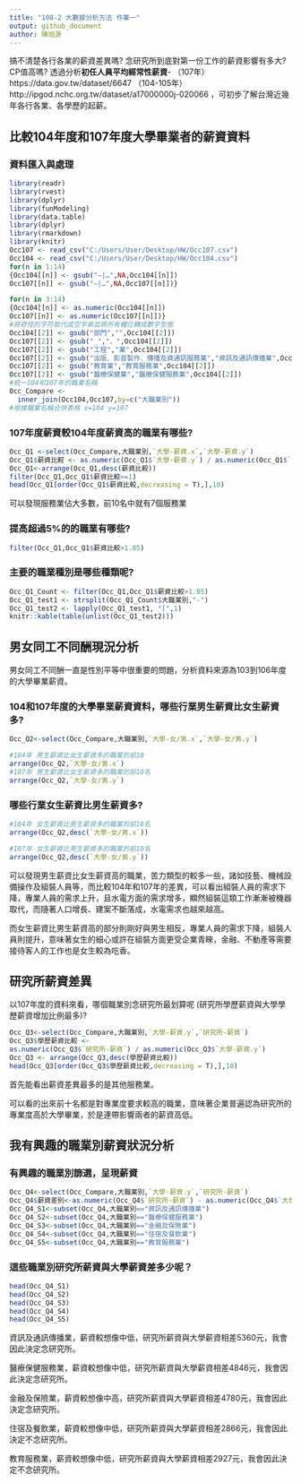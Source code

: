 ```yaml
---
title: "108-2 大數據分析方法 作業一"
output: github_document
author: 陳旭源
---
```


搞不清楚各行各業的薪資差異嗎? 念研究所到底對第一份工作的薪資影響有多大? CP值高嗎? 透過分析**初任人員平均經常性薪資**- （107年）https://data.gov.tw/dataset/6647 （104-105年）http://ipgod.nchc.org.tw/dataset/a17000000j-020066 ，可初步了解台灣近幾年各行各業、各學歷的起薪。

## 比較104年度和107年度大學畢業者的薪資資料

### 資料匯入與處理
```r
library(readr)
library(rvest)
library(dplyr)
library(funModeling)
library(data.table)
library(dplyr)
library(rmarkdown)
library(knitr)
Occ107 <- read_csv("C:/Users/User/Desktop/HW/Occ107.csv")
Occ104 <- read_csv("C:/Users/User/Desktop/HW/Occ104.csv")
for(n in 1:14)
{Occ104[[n]] <- gsub("—|…",NA,Occ104[[n]])
Occ107[[n]] <- gsub("—|…",NA,Occ107[[n]])}

for(n in 3:14)
{Occ104[[n]] <- as.numeric(Occ104[[n]])
Occ107[[n]] <- as.numeric(Occ107[[n]])}
#將奇怪的字符取代成空字串並將所有欄位轉成數字型態
Occ104[[2]] <- gsub("部門","",Occ104[[2]])
Occ107[[2]] <- gsub("_","、",Occ104[[2]])
Occ107[[2]] <- gsub("工程","業",Occ104[[2]])
Occ107[[2]] <- gsub("出版、影音製作、傳播及資通訊服務業","資訊及通訊傳播業",Occ104[[2]])
Occ107[[2]] <- gsub("教育業","教育服務業",Occ104[[2]])
Occ107[[2]] <- gsub("醫療保健業","醫療保健服務業",Occ104[[2]])
#統一104和107年的職業名稱
Occ_Compare <-
  inner_join(Occ104,Occ107,by=c("大職業別"))
#根據職業名稱合併表格 x=104 y=107
```

### 107年度薪資較104年度薪資高的職業有哪些? 
```r
Occ_Q1 <-select(Occ_Compare,大職業別,`大學-薪資.x`,`大學-薪資.y`)
Occ_Q1$薪資比較 <- as.numeric(Occ_Q1$`大學-薪資.y`) / as.numeric(Occ_Q1$`大學-薪資.x`)
Occ_Q1<-arrange(Occ_Q1,desc(薪資比較))
filter(Occ_Q1,Occ_Q1$薪資比較>=1)
head(Occ_Q1[order(Occ_Q1$薪資比較,decreasing = T),],10)
```
可以發現服務業佔大多數，前10名中就有7個服務業


### 提高超過5%的的職業有哪些? 
```r
filter(Occ_Q1,Occ_Q1$薪資比較>1.05)
```

### 主要的職業種別是哪些種類呢?
```r
Occ_Q1_Count <- filter(Occ_Q1,Occ_Q1$薪資比較>1.05)
Occ_Q1_test1 <- strsplit(Occ_Q1_Count$大職業別,"-")
Occ_Q1_test2 <- lapply(Occ_Q1_test1, "[",1)
knitr::kable(table(unlist(Occ_Q1_test2)))
```

## 男女同工不同酬現況分析

男女同工不同酬一直是性別平等中很重要的問題，分析資料來源為103到106年度的大學畢業薪資。

### 104和107年度的大學畢業薪資資料，哪些行業男生薪資比女生薪資多?
```r
Occ_Q2<-select(Occ_Compare,大職業別,`大學-女/男.x`,`大學-女/男.y`)

#104年 男生薪資比女生薪資多的職業的前10
arrange(Occ_Q2,`大學-女/男.x`)
#107年 男生薪資比女生薪資多的職業的前10名
arrange(Occ_Q2,`大學-女/男.y`)
```
### 哪些行業女生薪資比男生薪資多? 
```r
#104年 女生薪資比男生薪資多的職業的前10名
arrange(Occ_Q2,desc(`大學-女/男.x`))

#107年 女生薪資比男生薪資多的職業的前10名
arrange(Occ_Q2,desc(`大學-女/男.y`))
```

 可以發現男生薪資比女生薪資高的職業，苦力類型的較多一些，諸如技藝、機械設備操作及組裝人員等，而比較104年和107年的差異，可以看出組裝人員的需求下降，專業人員的需求上升，且水電方面的需求增多，顯然組裝這類工作漸漸被機器取代，而隨著人口增長、建案不斷落成，水電需求也越來越高。
 
 而女生薪資比男生薪資高的部分則剛好與男生相反，專業人員的需求下降，組裝人員則提升，意味著女生的細心或許在組裝方面更受企業青睞，金融、不動產等需要接待客人的工作也是女生較為吃香。



## 研究所薪資差異

以107年度的資料來看，哪個職業別念研究所最划算呢 (研究所學歷薪資與大學學歷薪資增加比例最多)?
 
```r
Occ_Q3<-select(Occ_Compare,大職業別,`大學-薪資.y`,`研究所-薪資`)
Occ_Q3$學歷薪資比較 <-
as.numeric(Occ_Q3$`研究所-薪資`) / as.numeric(Occ_Q3$`大學-薪資.y`)
Occ_Q3 <- arrange(Occ_Q3,desc(學歷薪資比較))
head(Occ_Q3[order(Occ_Q3$學歷薪資比較,decreasing = T),],10)
```
首先能看出薪資差異最多的是其他服務業。

可以看的出來前十名都是對專業度要求較高的職業，意味著企業普遍認為研究所的專業度高於大學畢業，於是連帶影響兩者的薪資高低。


## 我有興趣的職業別薪資狀況分析

### 有興趣的職業別篩選，呈現薪資
```r
Occ_Q4<-select(Occ_Compare,大職業別,`大學-薪資.y`,`研究所-薪資`)
Occ_Q4$薪資差別<-as.numeric(Occ_Q4$`研究所-薪資`) - as.numeric(Occ_Q4$`大學-薪資.y`)
Occ_Q4_S1<-subset(Occ_Q4,大職業別=="資訊及通訊傳播業")
Occ_Q4_S2<-subset(Occ_Q4,大職業別=="醫療保健服務業")
Occ_Q4_S3<-subset(Occ_Q4,大職業別=="金融及保險業")
Occ_Q4_S4<-subset(Occ_Q4,大職業別=="住宿及餐飲業")
Occ_Q4_S5<-subset(Occ_Q4,大職業別=="教育服務業")
```

### 這些職業別研究所薪資與大學薪資差多少呢？
```r
head(Occ_Q4_S1)
head(Occ_Q4_S2)
head(Occ_Q4_S3)
head(Occ_Q4_S4)
head(Occ_Q4_S5)
```
資訊及通訊傳播業，薪資較想像中低，研究所薪資與大學薪資相差5360元，我會因此決定念研究所。

醫療保健服務業，薪資較想像中低，研究所薪資與大學薪資相差4846元，我會因此決定念研究所。

金融及保險業，薪資較想像中高，研究所薪資與大學薪資相差4780元，我會因此決定念研究所。

住宿及餐飲業，薪資較想像中低，研究所薪資與大學薪資相差2866元，我會因此決定不念研究所。

教育服務業，薪資較想像中低，研究所薪資與大學薪資相差2927元，我會因此決定不念研究所。


